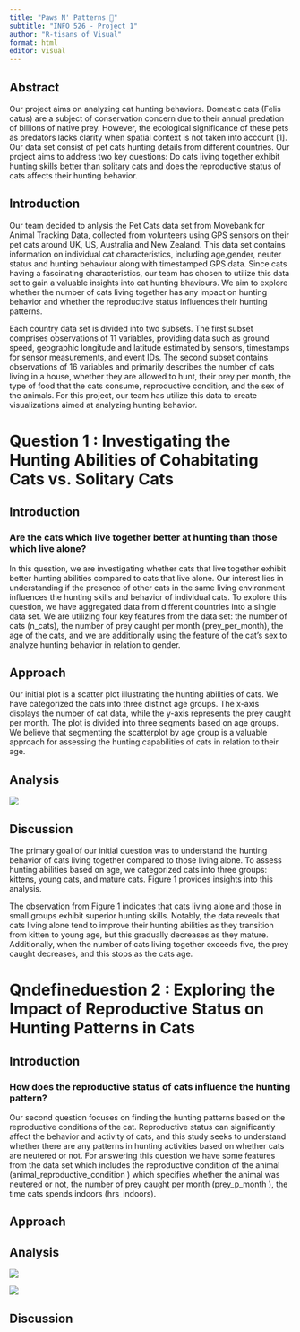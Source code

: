 ```yaml
---
title: "Paws N' Patterns 🐾"
subtitle: "INFO 526 - Project 1"
author: "R-tisans of Visual"
format: html
editor: visual
---
```


## Abstract

Our project aims on analyzing cat hunting behaviors. Domestic cats (Felis catus) are a subject of conservation concern due to their annual predation of billions of native prey. However, the ecological significance of these pets as predators lacks clarity when spatial context is not taken into account \[1\]. Our data set consist of pet cats hunting details from different countries. Our project aims to address two key questions: Do cats living together exhibit hunting skills better than solitary cats and does the reproductive status of cats affects their hunting behavior.

## Introduction

Our team decided to anlysis the Pet Cats data set from Movebank for Animal Tracking Data, collected from volunteers using GPS sensors on their pet cats around UK, US, Australia and New Zealand. This data set contains information on individual cat characteristics, including age,gender, neuter status and hunting behaviour along with timestamped GPS data. Since cats having a fascinating characteristics, our team has chosen to utilize this data set to gain a valuable insights into cat hunting bhaviours. We aim to explore whether the number of cats living together has any impact on hunting behavior and whether the reproductive status influences their hunting patterns.

Each country data set is divided into two subsets. The first subset comprises observations of 11 variables, providing data such as ground speed, geographic longitude and latitude estimated by sensors, timestamps for sensor measurements, and event IDs. The second subset contains observations of 16 variables and primarily describes the number of cats living in a house, whether they are allowed to hunt, their prey per month, the type of food that the cats consume, reproductive condition, and the sex of the animals. For this project, our team has utilize this data to create visualizations aimed at analyzing hunting behavior.

# Question 1 : **Investigating the Hunting Abilities of Cohabitating Cats vs. Solitary Cats**

## Introduction

### Are the cats which live together better at hunting than those which live alone?

In this question, we are investigating whether cats that live together exhibit better hunting abilities compared to cats that live alone. Our interest lies in understanding if the presence of other cats in the same living environment influences the hunting skills and behavior of individual cats. To explore this question, we have aggregated data from different countries into a single data set. We are utilizing four key features from the data set: the number of cats (n_cats), the number of prey caught per month (prey_per_month), the age of the cats, and we are additionally using the feature of the cat's sex to analyze hunting behavior in relation to gender.

## Approach

Our initial plot is a scatter plot illustrating the hunting abilities of cats. We have categorized the cats into three distinct age groups. The x-axis displays the number of cat data, while the y-axis represents the prey caught per month. The plot is divided into three segments based on age groups. We believe that segmenting the scatterplot by age group is a valuable approach for assessing the hunting capabilities of cats in relation to their age.

## **Analysis**

![](images/WhatsApp Image 2023-10-14 at 14.13.19_fcbc75cb.jpg)

## **Discussion**

The primary goal of our initial question was to understand the hunting behavior of cats living together compared to those living alone. To assess hunting abilities based on age, we categorized cats into three groups: kittens, young cats, and mature cats. Figure 1 provides insights into this analysis.

The observation from Figure 1 indicates that cats living alone and those in small groups exhibit superior hunting skills. Notably, the data reveals that cats living alone tend to improve their hunting abilities as they transition from kitten to young age, but this gradually decreases as they mature. Additionally, when the number of cats living together exceeds five, the prey caught decreases, and this stops as the cats age.

# Qndefineduestion 2 : Exploring the Impact of Reproductive Status on Hunting Patterns in Cats

## Introduction

### How does the reproductive status of cats influence the hunting pattern?

Our second question focuses on finding the hunting patterns based on the reproductive conditions of the cat. Reproductive status can significantly affect the behavior and activity of cats, and this study seeks to understand whether there are any patterns in hunting activities based on whether cats are neutered or not. For answering this question we have some features from the data set which includes the reproductive condition of the animal (animal_reproductive_condition ) which specifies whether the animal was neutered or not, the number of prey caught per month (prey_p\_month ), the time cats spends indoors (hrs_indoors).

## Approach

## **Analysis**

![](images/WhatsApp Image 2023-10-14 at 14.18.44_d0299f55.jpg)

![](images/WhatsApp Image 2023-10-14 at 14.50.22_6b2b1078.jpg)

## **Discussion**
